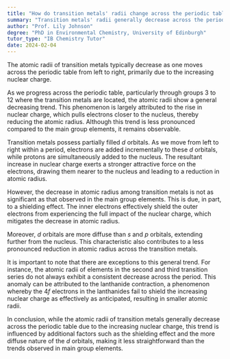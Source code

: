 ```yaml
---
title: "How do transition metals' radii change across the periodic table?"
summary: "Transition metals' radii generally decrease across the periodic table due to increasing nuclear charge."
author: "Prof. Lily Johnson"
degree: "PhD in Environmental Chemistry, University of Edinburgh"
tutor_type: "IB Chemistry Tutor"
date: 2024-02-04
---
```


The atomic radii of transition metals typically decrease as one moves across the periodic table from left to right, primarily due to the increasing nuclear charge.

As we progress across the periodic table, particularly through groups 3 to 12 where the transition metals are located, the atomic radii show a general decreasing trend. This phenomenon is largely attributed to the rise in nuclear charge, which pulls electrons closer to the nucleus, thereby reducing the atomic radius. Although this trend is less pronounced compared to the main group elements, it remains observable.

Transition metals possess partially filled $d$ orbitals. As we move from left to right within a period, electrons are added incrementally to these $d$ orbitals, while protons are simultaneously added to the nucleus. The resultant increase in nuclear charge exerts a stronger attractive force on the electrons, drawing them nearer to the nucleus and leading to a reduction in atomic radius.

However, the decrease in atomic radius among transition metals is not as significant as that observed in the main group elements. This is due, in part, to a shielding effect. The inner electrons effectively shield the outer electrons from experiencing the full impact of the nuclear charge, which mitigates the decrease in atomic radius.

Moreover, $d$ orbitals are more diffuse than $s$ and $p$ orbitals, extending further from the nucleus. This characteristic also contributes to a less pronounced reduction in atomic radius across the transition metals.

It is important to note that there are exceptions to this general trend. For instance, the atomic radii of elements in the second and third transition series do not always exhibit a consistent decrease across the period. This anomaly can be attributed to the lanthanide contraction, a phenomenon whereby the $4f$ electrons in the lanthanides fail to shield the increasing nuclear charge as effectively as anticipated, resulting in smaller atomic radii.

In conclusion, while the atomic radii of transition metals generally decrease across the periodic table due to the increasing nuclear charge, this trend is influenced by additional factors such as the shielding effect and the more diffuse nature of the $d$ orbitals, making it less straightforward than the trends observed in main group elements.
    